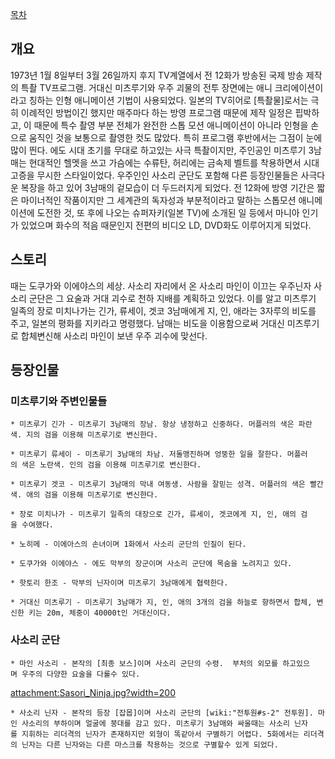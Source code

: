 [[목차]]
== 개요 ==
1973년 1월 8일부터 3월 26일까지 후지 TV계열에서 전 12화가 방송된 국제 방송 제작의 특촬 TV프로그램. 거대신 미츠루기와 우주 괴물의 전투 장면에는 애니 크리에이션이라고 칭하는 인형 애니메이션 기법이 사용되었다. 일본의 TV히어로 [특촬물]로서는 극히 이례적인 방법이긴 했지만 매주마다 하는 방영 프로그램 때문에 제작 일정은 핍박하고, 이 때문에 특수 촬영 부분 전체가 완전한 스톱 모션 애니메이션이 아니라 인형을 손으로 움직인 것을 보통으로 촬영한 컷도 많았다. 특히 프로그램 후반에서는 그점이 눈에 많이 띈다. 에도 시대 초기를 무대로 하고있는 사극 특촬이지만, 주인공인 미츠루기 3남매는 현대적인 헬멧을 쓰고 가슴에는 수류탄, 허리에는 금속제 벨트를 착용하면서 시대 고증을 무시한 스타일이었다. 우주인인 사소리 군단도 포함해 다른 등장인물들은 사극다운 복장을 하고 있어 3남매의 겉모습이 더 두드러지게 되었다. 전 12화에 방영 기간은 짧은 마이너적인 작품이지만 그 세계관의 독자성과 부분적이라고 말하는 스톱모션 애니메이션에 도전한 것, 또 후에 나오는 슈퍼자키(일본 TV)에 소개된 일 등에서 마니아 인기가 있었으며 화수의 적음 때문인지 전편의 비디오 LD, DVD화도 이루어지게 되었다.

== 스토리 ==
때는 도쿠가와 이에야스의 세상. 사소리 자리에서 온 사소리 마인이 이끄는 우주닌자 사소리 군단은 그 요술과 거대 괴수로 천하 지배를 계획하고 있었다. 이를 알고 미츠루기 일족의 장로 미치나가는 긴가, 류세이, 겟코 3남매에게 지, 인, 애라는 3자루의 비도를 주고, 일본의 평화를 지키라고 명령했다. 남매는 비도을 이용함으로써 거대신 미츠루기로 합체변신해 사소리 마인이 보낸 우주 괴수에 맞선다.

== 등장인물 ==
=== 미츠루기와 주변인물들 ===
 * 미츠루기 긴가 - 미츠루기 3남매​​의 장남. 항상 냉정하고 신중하다. 머플러의 색은 파란색. 지의 검을 이용해 미츠루기로 변신한다.

 * 미츠루기 류세이 - 미츠루기 3남매​​의 차남. 저돌맹진하며 엉뚱한 일을 잘한다. 머플러의 색은 노란색. 인의 검을 이용해 미츠루기로 변신한다. 

 * 미츠루기 겟코 - 미츠루기 3남매​​의 막내 여동생. 사람을 잘믿는 성격. 머플러의 색은 빨간색. 애의 검을 이용해 미츠루기로 변신한다. 

 * 장로 미치나가 - 미츠루기 일족의 대장으로 긴가, 류세이, 겟코에게 지, 인, 애의 검을 수여했다.

 * 노히메 - 이에아스의 손녀이며 1화에서 사소리 군단의 인질이 된다. 

 * 도쿠가와 이에야스 - 에도 막부의 장군이며 사소리 군단에 목숨을 노려지고 있다.

 * 핫토리 한조 - 막부의 닌자이며 미츠루기 3남매에게 협력한다.

 * 거대신 미츠루기 - 미츠루기 3남매가 지, 인, 애의 3개의 검을 하늘로 향하면서 합체, 변신한 키는 20m, 체중이 40000t인 거대신이다.

=== 사소리 군단 ===
 * 마인 사소리 - 본작의 [최종 보스]이며 사소리 군단의 수령.  부처의 외모를 하고있으며 우주의 다양한 요술을 다룰수 있다.

attachment:Sasori_Ninja.jpg?width=200
 * 사소리 닌자 - 본작의 등장 [잡몹]이며 사소리 군단의 [wiki:"전투원#s-2" 전투원]. 마인 사소리의 부하이며 얼굴에 붕대를 감고 있다. 미츠루기 3남매와 싸울때는 사소리 닌자를 지휘하는 리더격의 닌자가 존재하지만 외형이 똑같아서 구별하기 어렵다. 5화에서는 리더격의 닌자는 다른 닌자와는 다른 마스크를 착용하는 것으로 구별할수 있게 되었다.
